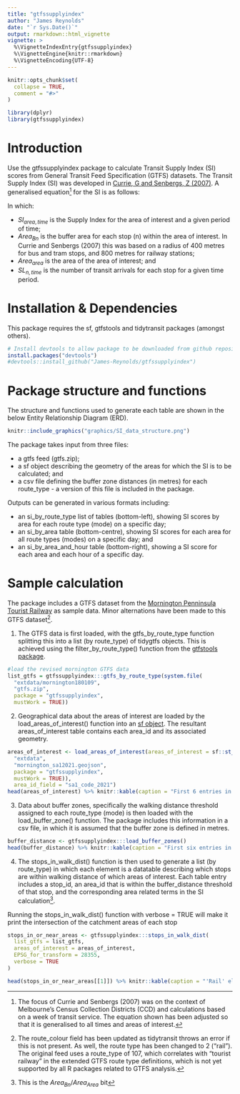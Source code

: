 ```yaml
---
title: "gtfssupplyindex"
author: "James Reynolds"
date: "`r Sys.Date()`"
output: rmarkdown::html_vignette
vignette: >
  %\VignetteIndexEntry{gtfssupplyindex}
  %\VignetteEngine{knitr::rmarkdown}
  %\VignetteEncoding{UTF-8}
---
```


```r
knitr::opts_chunk$set(
  collapse = TRUE,
  comment = "#>"
)
```

```r
library(dplyr)
library(gtfssupplyindex)
```

# Introduction

Use the gtfssupplyindex package to calculate Transit Supply Index (SI) scores 
from General Transit Feed Specification (GTFS) datasets.  The Transit Supply Index (SI) was developed in [Currie, G and Senbergs, Z (2007)](https://www.researchgate.net/profile/Graham-Currie/publication/37183562_Identifying_spatial_gaps_in_public_transport_provision_for_socially_disadvantaged_Australians_the_Melbourne_%27Needs-Gap%27_Study/links/0fcfd5097adf8d4656000000/Identifying-spatial-gaps-in-public-transport-provision-for-socially-disadvantaged-Australians-the-Melbourne-Needs-Gap-Study.pdf). A generalised equation^[The focus of Currie and Senbergs (2007) 
was on the context of Melbourne's Census Collection Districts (CCD) 
and calculations based on a week of transit service. The equation shown has been adjusted so that it is generalised to all times and areas of interest.] for the SI is as follows:

\begin{equation}
  SI_{area, time} = \sum{\frac{Area_{Bn}}{Area_{area}}*SL_{n, time}}
  \end{equation}


In which: 

- $SI_{area, time}$ is the Supply Index for the area of interest 
and a given period of time;
- $Area_{Bn}$ is the buffer area for each stop (n) within the area of interest. In Currie and Senbergs (2007) this was based on 
a radius of 400 metres for bus and tram stops, 
and 800 metres for railway stations;
- $Area_{area}$ is the area of the area of interest; and
- $SL_{n,time}$ is the number of transit arrivals for each stop 
for a given time period.



# Installation & Dependencies

This package requires the sf, gtfstools and tidytransit packages (amongst others). 

```r
# Install devtools to allow package to be downloaded from github repository
install.packages("devtools") 
#devtools::install_github("James-Reynolds/gtfssupplyindex")

```

# Package structure and functions

The structure and functions used to generate each table are shown in the below Entity Relationship Diagram (ERD). 

```r
knitr::include_graphics("graphics/SI_data_structure.png")

```

The package takes input from three files: 

- a gtfs feed (gtfs.zip);
- a sf object describing the geometry of the areas for which the SI is to be calculated; and
- a csv file defining the buffer zone distances (in metres) for each route_type - a version of this file is included in the package. 

Outputs can be generated in various formats including: 

- an si_by_route_type list of tables (bottom-left), showing SI scores by area for each route type (mode) on a specific day; 
- an si_by_area table (bottom-centre), showing SI scores for each area for all route types (modes) on a specific day; and
- an si_by_area_and_hour table (bottom-right), showing a SI score for each area and each hour of a specific day. 

# Sample calculation

The package includes a GTFS dataset from the [Mornington Penninsula Tourist Railway](https://transitfeeds.com/p/mornington-railway/806/latest) as sample data. Minor alternations have been made to this GTFS dataset^[The route_colour field has been updated as tidytransit throws an error if this is not present. As well, the route type has been changed to 2 ("rail"). The original feed uses a route_type of 107, which correlates with "tourist railway" in the extended GTFS route type definitions, which is not yet supported by all R packages related to GTFS analysis.].

1. The GTFS data is first loaded, with the gtfs_by_route_type function splitting this into a list (by route_type) of tidygtfs objects. This is achieved using the filter_by_route_type() function from the [gtfstools package](https://cran.r-project.org/web/packages/gtfstools/index.html).

```r
#load the revised mornington GTFS data
list_gtfs = gtfssupplyindex:::gtfs_by_route_type(system.file(
  "extdata/mornington180109",
  "gtfs.zip", 
  package = "gtfssupplyindex", 
  mustWork = TRUE))

```

2. Geographical data about the areas of interest are loaded by the load_areas_of_interest() function into an [sf object](https://r-spatial.github.io/sf/). The resultant areas_of_interest table contains each area_id and its associated geometry.   

```r
areas_of_interest <- load_areas_of_interest(areas_of_interest = sf::st_read(system.file(
  "extdata",
  "mornington_sa12021.geojson", 
  package = "gtfssupplyindex", 
  mustWork = TRUE)), 
  area_id_field = "sa1_code_2021")
head(areas_of_interest) %>% knitr::kable(caption = "First 6 entries in areas_of_interest table")

```

3. Data about buffer zones, specifically the walking distance threshold assigned to each route_type (mode) is then loaded with the load_buffer_zone() function. The package includes this information in a csv file, in which it is assumed that the buffer zone is defined in metres. 

```r
buffer_distance <- gtfssupplyindex:::load_buffer_zones()
head(buffer_distance) %>% knitr::kable(caption = "First six entries in buffer_distance definitions")
```

4. The stops_in_walk_dist() function is then used to generate a list (by route_type) in which each element is a datatable describing which stops are within walking distance of which areas of interest. Each table entry includes a stop_id, an area_id that is within the buffer_distance threshold of that stop, and the corresponding area related terms in the SI calculation^[This is the $Area_{Bn} / Area_{Area}$ bit]. 

Running the stops_in_walk_dist() function with verbose = TRUE will make it print the intersection of the catchment areas of each stop 


```r
stops_in_or_near_areas <- gtfssupplyindex:::stops_in_walk_dist(
  list_gtfs = list_gtfs, 
  areas_of_interest = areas_of_interest,
  EPSG_for_transform = 28355, 
  verbose = TRUE
)

head(stops_in_or_near_areas[[1]]) %>% knitr::kable(caption = "'Rail' element of the stops_in_or_near_areas list for the Mornington Pennisula datasets, first six entries")
```
